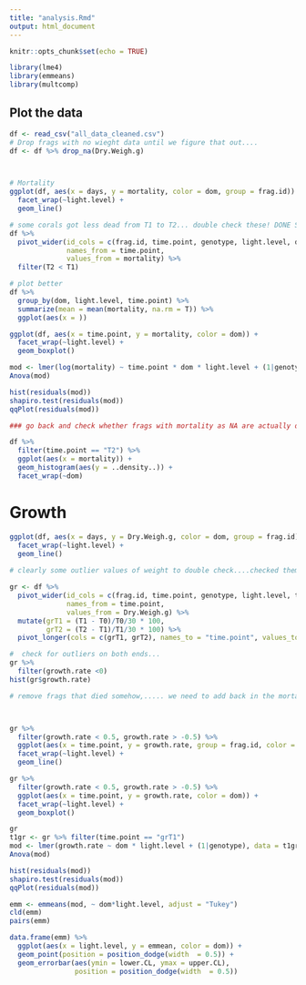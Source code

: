 ```yaml
---
title: "analysis.Rmd"
output: html_document
---
```


```r
knitr::opts_chunk$set(echo = TRUE)

library(lme4)
library(emmeans)
library(multcomp)
```

## Plot the data
```r
df <- read_csv("all_data_cleaned.csv")
# Drop frags with no wieght data until we figure that out....
df <- df %>% drop_na(Dry.Weigh.g)



# Mortality
ggplot(df, aes(x = days, y = mortality, color = dom, group = frag.id)) +
  facet_wrap(~light.level) + 
  geom_line()

# some corals got less dead from T1 to T2... double check these! DONE SM 1/28/22
df %>%
  pivot_wider(id_cols = c(frag.id, time.point, genotype, light.level, dom, color),
              names_from = time.point,
              values_from = mortality) %>%
  filter(T2 < T1)

# plot better
df %>%
  group_by(dom, light.level, time.point) %>%
  summarize(mean = mean(mortality, na.rm = T)) %>%
  ggplot(aes(x = ))

ggplot(df, aes(x = time.point, y = mortality, color = dom)) +
  facet_wrap(~light.level) + 
  geom_boxplot()

mod <- lmer(log(mortality) ~ time.point * dom * light.level + (1|genotype) + (1|tank), data = df)
Anova(mod)

hist(residuals(mod))
shapiro.test(residuals(mod))
qqPlot(residuals(mod))

### go back and check whether frags with mortality as NA are actually dead and should be 6... Done for T2 SM 1/28/22

df %>%
  filter(time.point == "T2") %>%
  ggplot(aes(x = mortality)) +
  geom_histogram(aes(y = ..density..)) +
  facet_wrap(~dom)
```

# Growth
```r

ggplot(df, aes(x = days, y = Dry.Weigh.g, color = dom, group = frag.id)) +
  facet_wrap(~light.level) + 
  geom_line()
  
# clearly some outlier values of weight to double check....checked them and only one was off.updated 2.1.22 SM

gr <- df %>%
  pivot_wider(id_cols = c(frag.id, time.point, genotype, light.level, tank, dom, color),
              names_from = time.point,
              values_from = Dry.Weigh.g) %>%
  mutate(grT1 = (T1 - T0)/T0/30 * 100,
         grT2 = (T2 - T1)/T1/30 * 100) %>%
  pivot_longer(cols = c(grT1, grT2), names_to = "time.point", values_to = "growth.rate")

#  check for outliers on both ends...
gr %>%
  filter(growth.rate <0)
hist(gr$growth.rate)

# remove frags that died somehow,..... we need to add back in the mortality data but need to pivot again?



gr %>%
  filter(growth.rate < 0.5, growth.rate > -0.5) %>%
  ggplot(aes(x = time.point, y = growth.rate, group = frag.id, color = dom)) +
  facet_wrap(~light.level) + 
  geom_line()

gr %>%
  filter(growth.rate < 0.5, growth.rate > -0.5) %>%
  ggplot(aes(x = time.point, y = growth.rate, color = dom)) +
  facet_wrap(~light.level) +
  geom_boxplot()

gr
t1gr <- gr %>% filter(time.point == "grT1")
mod <- lmer(growth.rate ~ dom * light.level + (1|genotype), data = t1gr)
Anova(mod)

hist(residuals(mod))
shapiro.test(residuals(mod))
qqPlot(residuals(mod))

emm <- emmeans(mod, ~ dom*light.level, adjust = "Tukey")
cld(emm)
pairs(emm)

data.frame(emm) %>%
  ggplot(aes(x = light.level, y = emmean, color = dom)) +
  geom_point(position = position_dodge(width  = 0.5)) +
  geom_errorbar(aes(ymin = lower.CL, ymax = upper.CL),
                position = position_dodge(width  = 0.5))
```

